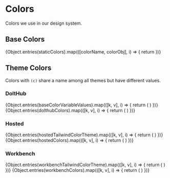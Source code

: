 
<Meta title="Colors" />

# Colors

Colors we use in our design system.

## Base Colors

<ColorPalette>
  {Object.entries(staticColors).map(([colorName, colorObj], i) => {
    return <ColorItem key={i} title={colorName} colors={Object.values(colorObj)} />
  })}
</ColorPalette>

## Theme Colors

Colors with <code>(c)</code> share a name among all themes but have different values.

### DoltHub

<ColorPalette>
  {Object.entries(baseColorVariableValues).map(([k, v], i) => {
    return (
      <ColorItem key={i} title={`${k.replace("rgb-", "")} (c)`} colors={[`rgba(${v})`]} />
    )
  })}
  {Object.entries(dolthubColors).map(([k, v], i) => {
    return (
      <ColorItem key={i} title={k} colors={[v]} />
    )
  })}
</ColorPalette>

### Hosted

<ColorPalette>
  {Object.entries(hostedTailwindColorTheme).map(([k, v], i) => {
    return (
      <ColorItem key={i} title={`${k.replace("rgb-", "")} (c)`} colors={[`rgba(${v})`]} />
    )
  })}
   {Object.entries(hostedColors).map(([k, v], i) => {
    return (
      <ColorItem key={i} title={k} colors={[v]} />
    )
  })}
</ColorPalette>

### Workbench

<ColorPalette>
  {Object.entries(workbenchTailwindColorTheme).map(([k, v], i) => {
    return (
      <ColorItem key={i} title={`${k.replace("rgb-", "")} (c)`} colors={[`rgba(${v})`]} />
    )
  })}
   {Object.entries(workbenchColors).map(([k, v], i) => {
    return (
      <ColorItem key={i} title={k} colors={[v]} />
    )
  })}
</ColorPalette>

